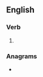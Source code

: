 ==English==

===Verb===
{{head|en|verb form}}

# {{en-past of|shingle}}

===Anagrams===
* {{anagrams|en|a=deghilns|Denglish|hind legs|hindlegs}}
